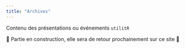 ```yaml
---
title: "Archives"
---
```


Contenu des présentations ou événements `utilitR`

🚧 Partie en construction, elle sera de retour prochainement sur ce site 🚧